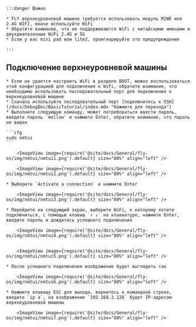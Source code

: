 
    :::danger Важно

    * FLY верхнеуровневой машине требуется использовать модуль M2WE или 2.4G WIFI, иначе используйте WiFi
    * Обратите внимание, что не поддерживаются WiFi с китайскими именами и двухдиапазонные WiFi 2.4G и 5G
    * Если у вас mini pad или lite2, проигнорируйте это предупреждение

    :::

## Подключение верхнеуровневой машины

    * Если не удается настроить WiFi в разделе BOOT, можно воспользоваться этой конфигурацией для подключения к WiFi, обратите внимание, что необходимо использовать последовательный порт для подключения к верхнеуровневой машине
    * Сначала используйте последовательный порт [подключитесь к SSH](/docs/DebugDoc/BasicTutorial/index.mdx "Нажмите для перехода") 
    * Выполните следующую команду, может потребоваться ввести пароль, введите пароль `mellow` и нажмите Enter, обратите внимание, что пароль не виден

    ```cfg
    sudo nmtui
    ```

        <ImageView image={require('@site/docs/General/fly-os/img/nmtui/nmtui1.png').default} size="80%" align="left" />

        <ImageView image={require('@site/docs/General/fly-os/img/nmtui/nmtui2.png').default} size="80%" align="left" />

    * Выберите `Activate a connection` и нажмите Enter

        <ImageView image={require('@site/docs/General/fly-os/img/nmtui/nmtui3.png').default} size="80%" align="left" />

    * Перейдите на следующий экран, выберите WiFi, к которому хотите подключиться, с помощью клавиш `↑ ↓` на клавиатуре, нажмите Enter, введите пароль и дождитесь успешного подключения

        <ImageView image={require('@site/docs/General/fly-os/img/nmtui/nmtui4.png').default} size="80%" align="left" />


        <ImageView image={require('@site/docs/General/fly-os/img/nmtui/nmtui5.png').default} size="80%" align="left" />

    * После успешного подключения изображение будет выглядеть так

        <ImageView image={require('@site/docs/General/fly-os/img/nmtui/nmtui6.png').default} size="80%" align="left" />

    * Нажмите клавишу ESC для выхода, вернитесь к командной строке, введите `ip a`, на изображении `192.168.2.126` будет IP-адресом верхнеуровневой машины

        <ImageView image={require('@site/docs/General/fly-os/img/nmtui/nmtui7.png').default} size="80%" align="left" />